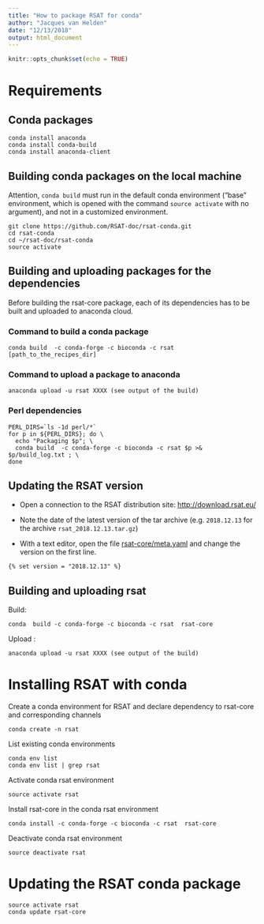 ```yaml
---
title: "How to package RSAT for conda"
author: "Jacques van Helden"
date: "12/13/2018"
output: html_document
---
```


```r
knitr::opts_chunk$set(echo = TRUE)
```

# Requirements

## Conda packages


```
conda install anaconda
conda install conda-build
conda install anaconda-client
```

## Building conda packages on the local machine

Attention, `conda build` must run in the default conda environment ("base" environment, which is opened with the command `source activate` with no argument), and not in a customized environment.

```
git clone https://github.com/RSAT-doc/rsat-conda.git
cd rsat-conda
cd ~/rsat-doc/rsat-conda
source activate
```

## Building and uploading packages for the dependencies

Before building the rsat-core package, each of its dependencies has to be built and uploaded to anaconda cloud. 


### Command to build a conda package

```
conda build  -c conda-forge -c bioconda -c rsat [path_to_the_recipes_dir]
```

### Command to upload a package to anaconda

```
anaconda upload -u rsat XXXX (see output of the build)
```

### Perl dependencies

```
PERL_DIRS=`ls -1d perl/*`
for p in ${PERL_DIRS}; do \
  echo "Packaging $p"; \
  conda build  -c conda-forge -c bioconda -c rsat $p >& $p/build_log.txt ; \
done
```

## Updating the RSAT version

- Open a connection to the RSAT distribution site: <http://download.rsat.eu/>

- Note the date of the latest version of the tar archive (e.g. `2018.12.13` for the archive `rsat_2018.12.13.tar.gz`)

- With a text editor, open the file [rsat-core/meta.yaml](rsat-core/meta.yaml) and change the version on the first line.

```
{% set version = "2018.12.13" %}
```

## Building and uploading rsat

Build:

```
conda  build -c conda-forge -c bioconda -c rsat  rsat-core
```

Upload :

```
anaconda upload -u rsat XXXX (see output of the build)
```

# Installing RSAT with conda

Create a conda environment for RSAT and declare dependency to 
rsat-core and corresponding channels

```
conda create -n rsat
```


<!-- On IFB core
conda create -p /shared/projects/project_rsat/conda/env/rsat
-->

List existing conda environments

```
conda env list
conda env list | grep rsat
```

Activate conda rsat environment

```
source activate rsat
```

Install rsat-core in the conda rsat environment

```
conda install -c conda-forge -c bioconda -c rsat  rsat-core
```

Deactivate conda rsat environment

```
source deactivate rsat
```

# Updating the RSAT conda package

```
source activate rsat
conda update rsat-core
```


